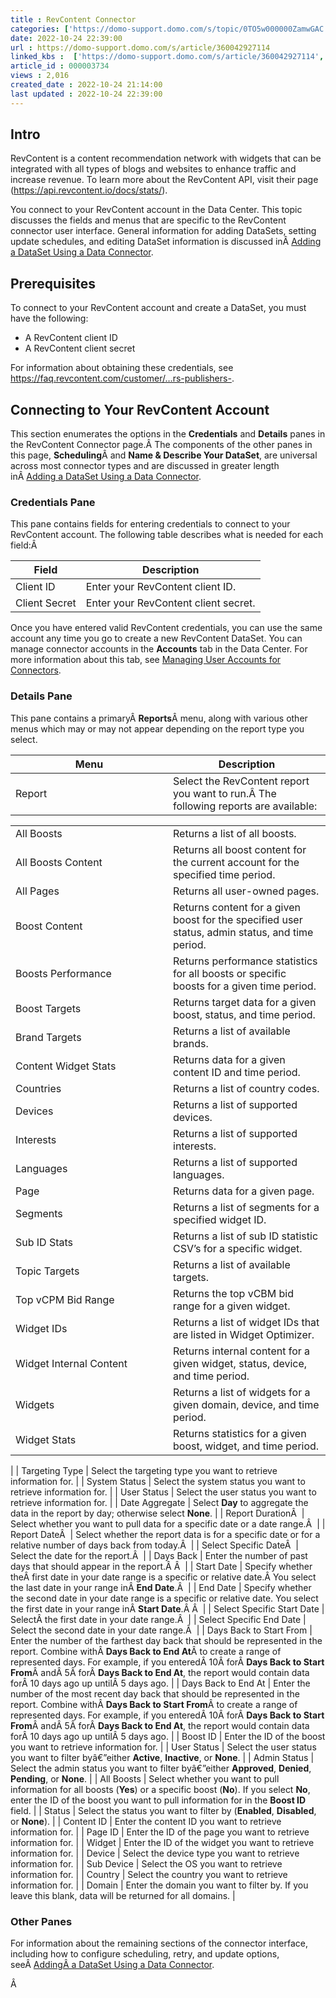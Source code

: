```yaml
---
title : RevContent Connector
categories: ['https://domo-support.domo.com/s/topic/0TO5w000000ZamwGAC']
date: 2022-10-24 22:39:00
url : https://domo-support.domo.com/s/article/360042927114
linked_kbs :  ['https://domo-support.domo.com/s/article/360042927114', 'https://domo-support.domo.com/s/article/360042926274', 'https://domo-support.domo.com/s/knowledge-base', 'https://domo-support.domo.com/s/article/360042925494', 'https://domo-support.domo.com/s/article/360043429953', 'https://domo-support.domo.com/s/article/360042926054', 'https://domo-support.domo.com/s/article/360043429933', 'https://domo-support.domo.com/s/article/360043429693', 'https://domo-support.domo.com/s/topic/0TO5w000000ZamwGAC', 'https://domo-support.domo.com/s/article/360043429913']
article_id : 000003734
views : 2,016
created_date : 2022-10-24 21:14:00
last updated : 2022-10-24 22:39:00
---
```




Intro
-----


RevContent is a content recommendation network with widgets that can be integrated with all types of blogs and websites to enhance traffic and increase revenue. To learn more about the RevContent API, visit their page ([https://api.revcontent.io/docs/stats/](https://api.revcontent.io/docs/stats/ "https://api.revcontent.io/docs/stats/")).  


You connect to your RevContent account in the Data Center. This topic discusses the fields and menus that are specific to the RevContent connector user interface. General information for adding DataSets, setting update schedules, and editing DataSet information is discussed inÂ [Adding a DataSet Using a Data Connector](..\adding_a_dataset_using_a_connector\index.md).


Prerequisites
-------------


To connect to your RevContent account and create a DataSet, you must have the following:



* A RevContent client ID
* A RevContent client secret


For information about obtaining these credentials, see [https://faq.revcontent.com/customer/...rs-publishers-](https://faq.revcontent.com/customer/en/portal/articles/2702263-stats-api-documentation-and-setup-advertisers-publishers- "https://faq.revcontent.com/customer/en/portal/articles/2702263-stats-api-documentation-and-setup-advertisers-publishers-").


Connecting to Your RevContent Account
-------------------------------------


This section enumerates the options in the **Credentials** and **Details** panes in the RevContent Connector page.Â The components of the other panes in this page, **Scheduling**Â and **Name & Describe Your DataSet**, are universal across most connector types and are discussed in greater length inÂ [Adding a DataSet Using a Data Connector](..\adding_a_dataset_using_a_connector\index.md "Adding a DataSet Using a Data Connector").


### Credentials Pane


This pane contains fields for entering credentials to connect to your RevContent account. The following table describes what is needed for each field:Â  




| Field | Description |
| --- | --- |
| Client ID | Enter your RevContent client ID. |
| Client Secret | Enter your RevContent client secret. |


Once you have entered valid RevContent credentials, you can use the same account any time you go to create a new RevContent DataSet. You can manage connector accounts in the **Accounts** tab in the Data Center. For more information about this tab, see [Managing User Accounts for Connectors](..\managing_user_accounts_for_connectors\index.html "Managing User Accounts for Connectors").


### Details Pane


This pane contains a primaryÂ **Reports**Â menu, along with various other menus which may or may not appear depending on the report type you select.




| Menu | Description |
| --- | --- |
| Report | Select the RevContent report you want to run.Â The following reports are available:

|  |  |
| --- | --- |
| All Boosts | Returns a list of all boosts. |
| All Boosts Content | Returns all boost content for the current account for the specified time period. |
| All Pages | Returns all user-owned pages. |
| Boost Content | Returns content for a given boost for the specified user status, admin status, and time period. |
| Boosts Performance | Returns performance statistics for all boosts or specific boosts for a given time period. |
| Boost Targets | Returns target data for a given boost, status, and time period. |
| Brand Targets | Returns a list of available brands. |
| Content Widget Stats | Returns data for a given content ID and time period. |
| Countries | Returns a list of country codes. |
| Devices | Returns a list of supported devices. |
| Interests | Returns a list of supported interests. |
| Languages | Returns a list of supported languages. |
| Page | Returns data for a given page. |
| Segments | Returns a list of segments for a specified widget ID. |
| Sub ID Stats | Returns a list of sub ID statistic CSV's for a specific widget. |
| Topic Targets | Returns a list of available targets. |
| Top vCPM Bid Range | Returns the top vCBM bid range for a given widget. |
| Widget IDs | Returns a list of widget IDs that are listed in Widget Optimizer. |
| Widget Internal Content | Returns internal content for a given widget, status, device, and time period. |
| Widgets | Returns a list of widgets for a given domain, device, and time period. |
| Widget Stats | Returns statistics for a given boost, widget, and time period. |

 |
| Targeting Type | Select the targeting type you want to retrieve information for. |
| System Status | Select the system status you want to retrieve information for. |
| User Status | Select the user status you want to retrieve information for. |
| Date Aggregate | Select **Day** to aggregate the data in the report by day; otherwise select **None**. |
| Report DurationÂ  | Select whether you want to pull data for a specific date or a date range.Â  |
| Report DateÂ  | Select whether the report data is for a specific date or for a relative number of days back from today.Â  |
| Select Specific DateÂ  | Select the date for the report.Â  |
| Days Back | Enter the number of past days that should appear in the report.Â Â  |
| Start Date | Specify whether theÂ first date in your date range is a specific or relative date.Â You select the last date in your range inÂ **End Date**.Â  |
| End Date | Specify whether the second date in your date range is a specific or relative date. You select the first date in your range inÂ **Start Date**.Â Â  |
| Select Specific Start Date | SelectÂ the first date in your date range.Â  |
| Select Specific End Date | Select the second date in your date range.Â  |
| Days Back to Start From | Enter the number of the farthest day back that should be represented in the report. Combine withÂ **Days Back to End At**Â to create a range of represented days.
For example, if you enteredÂ 10Â forÂ **Days Back to Start From**Â andÂ 5Â forÂ **Days Back to End At**, the report would contain data forÂ 10 days ago up untilÂ 5 days ago. |
| Days Back to End At | Enter the number of the most recent day back that should be represented in the report. Combine withÂ **Days Back to Start From**Â to create a range of represented days.
For example, if you enteredÂ 10Â forÂ **Days Back to Start From**Â andÂ 5Â forÂ **Days Back to End At**, the report would contain data forÂ 10 days ago up untilÂ 5 days ago. |
| Boost ID | Enter the ID of the boost you want to retrieve information for. |
| User Status | Select the user status you want to filter byâ€”either **Active**, **Inactive**, or **None**. |
| Admin Status | Select the admin status you want to filter byâ€”either **Approved**, **Denied**, **Pending**, or **None**. |
| All Boosts | Select whether you want to pull information for all boosts (**Yes**) or a specific boost (**No**). If you select **No**, enter the ID of the boost you want to pull information for in the **Boost ID** field. |
| Status | Select the status you want to filter by (**Enabled**, **Disabled**, or **None**). |
| Content ID | Enter the content ID you want to retrieve information for. |
| Page ID | Enter the ID of the page you want to retrieve information for. |
| Widget | Enter the ID of the widget you want to retrieve information for. |
| Device | Select the device type you want to retrieve information for. |
| Sub Device | Select the OS you want to retrieve information for. |
| Country | Select the country you want to retrieve information for. |
| Domain | Enter the domain you want to filter by. If you leave this blank, data will be returned for all domains. |


### Other Panes


For information about the remaining sections of the connector interface, including how to configure scheduling, retry, and update options, seeÂ [AddingÂ a DataSet Using a Data Connector](..\adding_a_dataset_using_a_connector\index.md).


Â